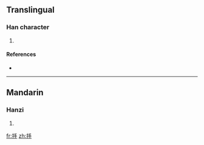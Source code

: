 ==Translingual==

===Han character===
{{Han char|rn=64|rad=手|as=04|sn=7|four=|canj=手手 (QQ)}}

# {{defn|Han|sort=手04}}

====References====
* {{Han ref|kx=0422.070|dkj=11892|dj=0770.020|hdz=31837.070|uh=6299|ud=25241}}

----

==Mandarin==

===Hanzi===
{{cmn-hanzi|pin=[[fū]] ([[fu1]]), [[pōu]] ([[pou1]]), [[póu]] ([[pou2]])|wg=fu<sup>1</sup>, p'ou<sup>1</sup>, p'ou<sup>2</sup>}}

# {{defn|Mandarin}}

[[fr:抙]]
[[zh:抙]]